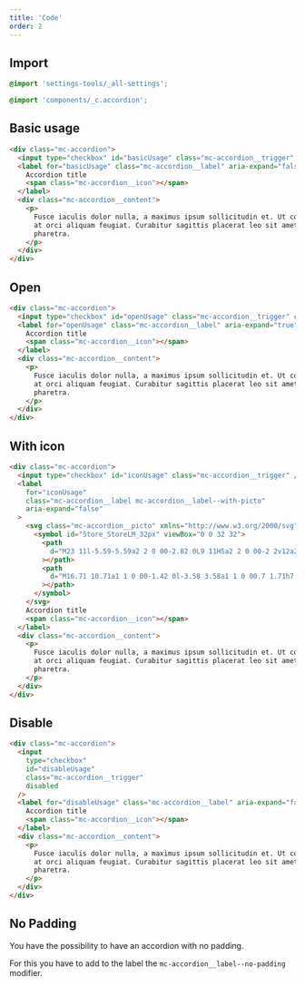 ```yaml
---
title: 'Code'
order: 2
---
```


## Import

```scss
@import 'settings-tools/_all-settings';

@import 'components/_c.accordion';
```

## Basic usage

```html
<div class="mc-accordion">
  <input type="checkbox" id="basicUsage" class="mc-accordion__trigger" />
  <label for="basicUsage" class="mc-accordion__label" aria-expand="false">
    Accordion title
    <span class="mc-accordion__icon"></span>
  </label>
  <div class="mc-accordion__content">
    <p>
      Fusce iaculis dolor nulla, a maximus ipsum sollicitudin et. Ut condimentum
      at orci aliquam feugiat. Curabitur sagittis placerat leo sit amet
      pharetra.
    </p>
  </div>
</div>
```

<Preview path="basic" />

## Open

```html
<div class="mc-accordion">
  <input type="checkbox" id="openUsage" class="mc-accordion__trigger" checked />
  <label for="openUsage" class="mc-accordion__label" aria-expand="true">
    Accordion title
    <span class="mc-accordion__icon"></span>
  </label>
  <div class="mc-accordion__content">
    <p>
      Fusce iaculis dolor nulla, a maximus ipsum sollicitudin et. Ut condimentum
      at orci aliquam feugiat. Curabitur sagittis placerat leo sit amet
      pharetra.
    </p>
  </div>
</div>
```

<Preview path="open" />

## With icon

```html
<div class="mc-accordion">
  <input type="checkbox" id="iconUsage" class="mc-accordion__trigger" />
  <label
    for="iconUsage"
    class="mc-accordion__label mc-accordion__label--with-picto"
    aria-expand="false"
  >
    <svg class="mc-accordion__picto" xmlns="http://www.w3.org/2000/svg">
      <symbol id="Store_StoreLM_32px" viewBox="0 0 32 32">
        <path
          d="M23 11l-5.59-5.59a2 2 0 00-2.82 0L9 11H5a2 2 0 00-2 2v12a2 2 0 002 2h22a2 2 0 002-2V13a2 2 0 00-2-2zm-3 14h-3.5v-5H20zm-4.5 0H12v-5h3.5zM27 25h-6v-5.5a.5.5 0 00-.5-.5h-9a.5.5 0 00-.5.5V25H5V13h4.83l.58-.59L16 6.83l5.59 5.58.58.59H27z"
        ></path>
        <path
          d="M16.71 10.71a1 1 0 00-1.42 0l-3.58 3.58a1 1 0 00.7 1.71h7.18a1 1 0 00.7-1.71z"
        ></path>
      </symbol>
    </svg>
    Accordion title
    <span class="mc-accordion__icon"></span>
  </label>
  <div class="mc-accordion__content">
    <p>
      Fusce iaculis dolor nulla, a maximus ipsum sollicitudin et. Ut condimentum
      at orci aliquam feugiat. Curabitur sagittis placerat leo sit amet
      pharetra.
    </p>
  </div>
</div>
```

<Preview path="icon" />

## Disable

```html
<div class="mc-accordion">
  <input
    type="checkbox"
    id="disableUsage"
    class="mc-accordion__trigger"
    disabled
  />
  <label for="disableUsage" class="mc-accordion__label" aria-expand="false">
    Accordion title
    <span class="mc-accordion__icon"></span>
  </label>
  <div class="mc-accordion__content">
    <p>
      Fusce iaculis dolor nulla, a maximus ipsum sollicitudin et. Ut condimentum
      at orci aliquam feugiat. Curabitur sagittis placerat leo sit amet
      pharetra.
    </p>
  </div>
</div>
```

<Preview path="disable" />

## No Padding

You have the possibility to have an accordion with no padding.

For this you have to add to the label the `mc-accordion__label--no-padding` modifier.

<Preview path="no-padding" />